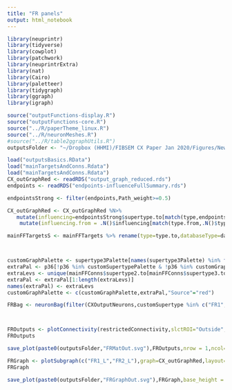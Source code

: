 ```yaml
---
title: "FR panels"
output: html_notebook
---
```


```r
library(neuprintr)
library(tidyverse)
library(cowplot)
library(patchwork)
library(neuprintrExtra)
library(nat)
library(Cairo)
library(paletteer)
library(tidygraph)
library(ggraph)
library(igraph)
```

```r
source("outputFunctions-display.R")
source("outputFunctions-core.R")
source("../R/paperTheme_linux.R")
source("../R/neuronMeshes.R")
#source("../R/table2ggraphUtils.R")
outputsFolder <- "~/Dropbox (HHMI)/FIBSEM CX Paper Jan 2020/Figures/NewOutputs/figure3-CX2CX/"

```

```r
load("outputsBasics.RData")
load("mainTargetsAndConns.Rdata")
load("mainTargetsAndConns.Rdata")
CX_outGraphRed <- readRDS("output_graph_reduced.rds")
endpoints <- readRDS("endpoints-influenceFullSummary.rds")

endpointsStrong <- filter(endpoints,Path_weight>=0.5)

CX_outGraphRed <- CX_outGraphRed %N>% 
   mutate(influencing=endpointsStrong$supertype.to[match(type,endpointsStrong$type.from)]) %E>% 
    mutate(influencing.from = .N()$influencing[match(type.from,.N()$type)])
```

```r

mainFFTargetsS <- mainFFTargets %>% rename(type=type.to,databaseType=databaseType.to) %>% supertype() %>% selectSupertypeSet(default_level = 3,exceptions=list("Terra incognita"=2))



customGraphPalette <- supertype3Palette[names(supertype3Palette) %in% filter(mainFFConns, Path_weight>0.005)$supertype3.to]
extraPal <- p36[!p36 %in% customSupertypePalette & !p36 %in% customGraphPalette]
extraLevs <- unique(mainFFConns$supertype2.to[mainFFConns$supertype3.to=="Terra incognita"])
extraPal <- extraPal[1:length(extraLevs)]
names(extraPal) <- extraLevs
customGraphPalette <- c(customGraphPalette,extraPal,"Source"="red")
```


```r
FRBag <- neuronBag(filter(CXOutputNeurons,customSupertype %in% c("FR1","FR2")),selfRef = T,slctROI=outsideRegions,omitInputs = T,renaming = customRetyping,largeOnly=T) %>% combineRois(outsideRegions,"Outside")



FROutputs <- plotConnectivity(restrictedConnectivity,slctROI="Outside",grouping="neuron",xaxis="outputs",facetInputs="databaseType.from",facetOutputs="supertype2.to",theme=theme_paper_grid(),replacementLabels = "label",legendName = "Relative weight") + theme(panel.border = element_rect(color="black",size = 1*mm2pt))+theme(strip.text.x=element_blank())
FROutputs
```

```r
save_plot(paste0(outputsFolder,"FRMatOut.svg"),FROutputs,nrow = 1,ncol=1,base_height = 11/3,base_width=8.5)
```

```r
FRGraph <- plotSubgraph(c("FR1_L","FR2_L"),graph=CX_outGraphRed,layout="stress") + coord_cartesian(clip="off")
FRGraph
```

```r
save_plot(paste0(outputsFolder,"FRGraphOut.svg"),FRGraph,base_height = 4,base_width=6)
```

